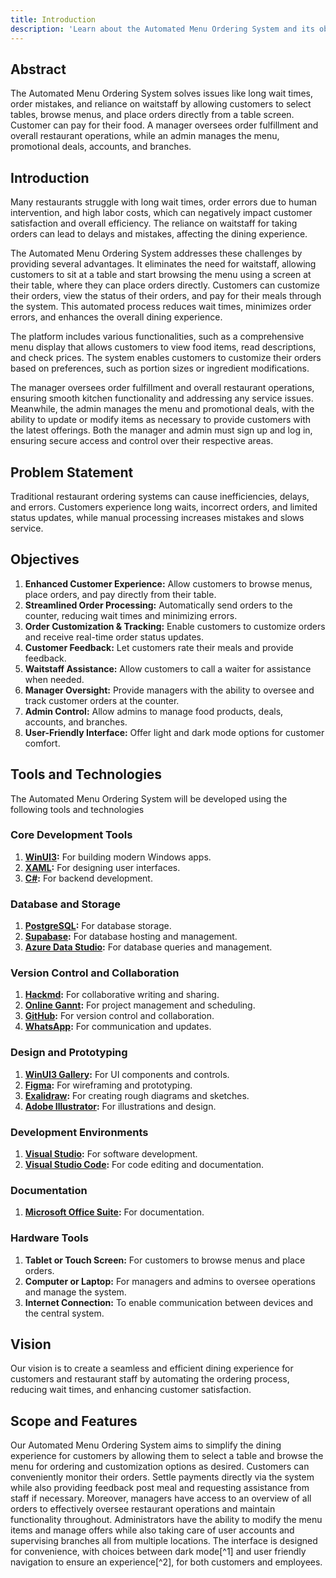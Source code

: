 ```yaml
---
title: Introduction
description: 'Learn about the Automated Menu Ordering System and its objectives, tools, and technologies.'
---
```


## Abstract

The Automated Menu Ordering System solves issues like long wait times, order mistakes, and reliance on waitstaff by allowing customers to select tables, browse menus, and place orders directly from a table screen. Customer can pay for their food. A manager oversees order fulfillment and overall restaurant operations, while an admin manages the menu, promotional deals, accounts, and branches.

## Introduction

Many restaurants struggle with long wait times, order errors due to human intervention, and high labor costs, which can negatively impact customer satisfaction and overall efficiency. The reliance on waitstaff for taking orders can lead to delays and mistakes, affecting the dining experience.

The Automated Menu Ordering System addresses these challenges by providing several advantages. It eliminates the need for waitstaff, allowing customers to sit at a table and start browsing the menu using a screen at their table, where they can place orders directly. Customers can customize their orders, view the status of their orders, and pay for their meals through the system. This automated process reduces wait times, minimizes order errors, and enhances the overall dining experience.

The platform includes various functionalities, such as a comprehensive menu display that allows customers to view food items, read descriptions, and check prices. The system enables customers to customize their orders based on preferences, such as portion sizes or ingredient modifications.

The manager oversees order fulfillment and overall restaurant operations, ensuring smooth kitchen functionality and addressing any service issues. Meanwhile, the admin manages the menu and promotional deals, with the ability to update or modify items as necessary to provide customers with the latest offerings. Both the manager and admin must sign up and log in, ensuring secure access and control over their respective areas.

## Problem Statement

Traditional restaurant ordering systems can cause inefficiencies, delays, and errors. Customers experience long waits, incorrect orders, and limited status updates, while manual processing increases mistakes and slows service.

## Objectives

1. **Enhanced Customer Experience:**
   Allow customers to browse menus, place orders, and pay directly from their table.
2. **Streamlined Order Processing:**
   Automatically send orders to the counter, reducing wait times and minimizing errors.
3. **Order Customization & Tracking:**
   Enable customers to customize orders and receive real-time order status updates.
4. **Customer Feedback:**
   Let customers rate their meals and provide feedback.
5. **Waitstaff Assistance:**
   Allow customers to call a waiter for assistance when needed.
6. **Manager Oversight:**
   Provide managers with the ability to oversee and track customer orders at the counter.
7. **Admin Control:**
   Allow admins to manage food products, deals, accounts, and branches.
8. **User-Friendly Interface:**
   Offer light and dark mode options for customer comfort.

## Tools and Technologies

The Automated Menu Ordering System will be developed using the following tools and technologies

### Core Development Tools

1. **[WinUI3](https://learn.microsoft.com/en-us/windows/apps/winui/winui3/):** For building modern Windows apps.
2. **[XAML](https://learn.microsoft.com/en-us/visualstudio/xaml-tools/xaml-overview):** For designing user interfaces.
3. **[C#](https://docs.microsoft.com/en-us/dotnet/csharp/):** For backend development.

### Database and Storage

1. **[PostgreSQL](https://www.postgresql.org/):** For database storage.
2. **[Supabase](https://supabase.io/):** For database hosting and management.
3. **[Azure Data Studio](https://docs.microsoft.com/en-us/sql/azure-data-studio/):** For database queries and management.

### Version Control and Collaboration

1. **[Hackmd](https://hackmd.io/):** For collaborative writing and sharing.
2. **[Online Gannt](https://onlinegantt.com/):** For project management and scheduling.
3. **[GitHub](https://github.com/):** For version control and collaboration.
4. **[WhatsApp](https://www.whatsapp.com/):** For communication and updates.

### Design and Prototyping

1. **[WinUI3 Gallery](https://github.com/microsoft/WinUI-Gallery):** For UI components and controls.
1. **[Figma](https://www.figma.com/):** For wireframing and prototyping.
1. **[Exalidraw](https://excalidraw.com/):** For creating rough diagrams and sketches.
1. **[Adobe Illustrator](https://www.adobe.com/products/illustrator.html):** For illustrations and design.

### Development Environments

1. **[Visual Studio](https://visualstudio.microsoft.com/):** For software development.
2. **[Visual Studio Code](https://code.visualstudio.com/):** For code editing and documentation.

### Documentation

1. **[Microsoft Office Suite](https://www.microsoft.com/en-us/microsoft-365/microsoft-office):** For documentation.

### Hardware Tools

1. **Tablet or Touch Screen:** For customers to browse menus and place orders.
2. **Computer or Laptop:** For managers and admins to oversee operations and manage the system.
3. **Internet Connection:** To enable communication between devices and the central system.

## Vision

Our vision is to create a seamless and efficient dining experience for customers and restaurant staff by automating the ordering process, reducing wait times, and enhancing customer satisfaction.

## Scope and Features

Our Automated Menu Ordering System aims to simplify the dining experience for customers by allowing them to select a table and browse the menu for ordering and customization options as desired. Customers can conveniently monitor their orders. Settle payments directly via the system while also providing feedback post meal and requesting assistance from staff if necessary. Moreover, managers have access to an overview of all orders to effectively oversee restaurant operations and maintain functionality throughout. Administrators have the ability to modify the menu items and manage offers while also taking care of user accounts and supervising branches all from multiple locations. The interface is designed for convenience, with choices between dark mode[^1] and user friendly navigation to ensure an experience[^2], for both customers and employees.

